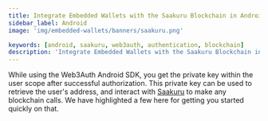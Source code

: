```yaml
---
title: Integrate Embedded Wallets with the Saakuru Blockchain in Android
sidebar_label: Android
image: 'img/embedded-wallets/banners/saakuru.png'

keywords: [android, saakuru, web3auth, authentication, blockchain]
description: 'Integrate Embedded Wallets with the Saakuru Blockchain in Android | Embedded Wallets'
---
```



<SEO
  title="Integrate Embedded Wallets with the Saakuru Blockchain in Android"
  description="Integrate Embedded Wallets with the Saakuru Blockchain in Android | Embedded Wallets"
  image="https://docs.metamask.io/img/embedded-wallets/banners/saakuru.png"
  slug="/embedded-wallets/connect-blockchain/evm/saakuru/android"
/>

While using the Web3Auth Android SDK, you get the private key within the user scope after successful authorization. This private key can be used to retrieve the user's address, and interact with [Saakuru](https://saakuru.com/) to make any blockchain calls. We have highlighted a few here for getting you started quickly on that.

<EVMInteraction />
